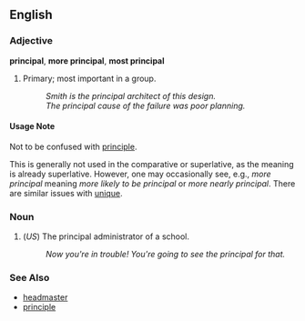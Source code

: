 ==English==

===Adjective===
'''principal''', '''more principal''', '''most principal'''

# Primary; most important in a group.
#: ''Smith is the principal architect of this design.''
#: ''The principal cause of the failure was poor planning.''

====Usage Note====

Not to be confused with [[principle]].

This is generally not used in the comparative or superlative, as the meaning is already superlative.  However, one may occasionally see, e.g., ''more principal'' meaning ''more likely to be principal'' or ''more nearly principal''.  There are similar issues with [[unique]].

===Noun===
# (''US'') The principal administrator of a school.
#: ''Now you're in trouble!  You're going to see the principal for that.''

===See Also===

*[[headmaster]]
*[[principle]]